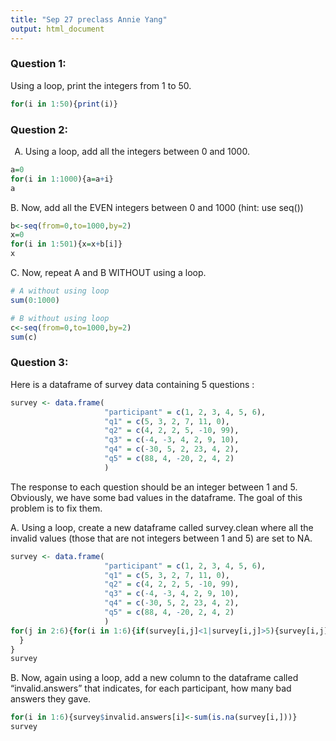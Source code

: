 ```yaml
---
title: "Sep 27 preclass Annie Yang"
output: html_document
---
```





### Question 1:

Using a loop, print the integers from 1 to 50. 

```r
for(i in 1:50){print(i)}
```


### Question 2:

A.  Using a loop, add all the integers between 0 and 1000.

```r
a=0
for(i in 1:1000){a=a+i}
a
```


B. Now, add all the EVEN integers between 0 and 1000 (hint: use seq())

```r
b<-seq(from=0,to=1000,by=2)
x=0
for(i in 1:501){x=x+b[i]}
x
```


C. Now, repeat A and B WITHOUT using a loop.

```r
# A without using loop
sum(0:1000)

# B without using loop
c<-seq(from=0,to=1000,by=2)
sum(c)
```

### Question 3:

Here is a dataframe of survey data containing 5 questions :

```r
survey <- data.frame(
                     "participant" = c(1, 2, 3, 4, 5, 6),
                     "q1" = c(5, 3, 2, 7, 11, 0),
                     "q2" = c(4, 2, 2, 5, -10, 99),
                     "q3" = c(-4, -3, 4, 2, 9, 10),
                     "q4" = c(-30, 5, 2, 23, 4, 2),
                     "q5" = c(88, 4, -20, 2, 4, 2)
                     )
```
The response to each question should be an integer between 1 and 5. Obviously, we have some bad values in the dataframe. The goal of this problem is to fix them.

A. Using a loop, create a new dataframe called survey.clean where all the invalid values (those that are not integers between 1 and 5) are set to NA.

```r
survey <- data.frame(
                     "participant" = c(1, 2, 3, 4, 5, 6),
                     "q1" = c(5, 3, 2, 7, 11, 0),
                     "q2" = c(4, 2, 2, 5, -10, 99),
                     "q3" = c(-4, -3, 4, 2, 9, 10),
                     "q4" = c(-30, 5, 2, 23, 4, 2),
                     "q5" = c(88, 4, -20, 2, 4, 2)
                     )
for(j in 2:6){for(i in 1:6){if(survey[i,j]<1|survey[i,j]>5){survey[i,j]<-NA}
  }
}
survey
```


B. Now, again using a loop, add a new column to the dataframe called “invalid.answers” that indicates, for each participant, how many bad answers they gave.

```r
for(i in 1:6){survey$invalid.answers[i]<-sum(is.na(survey[i,]))}
survey
```


